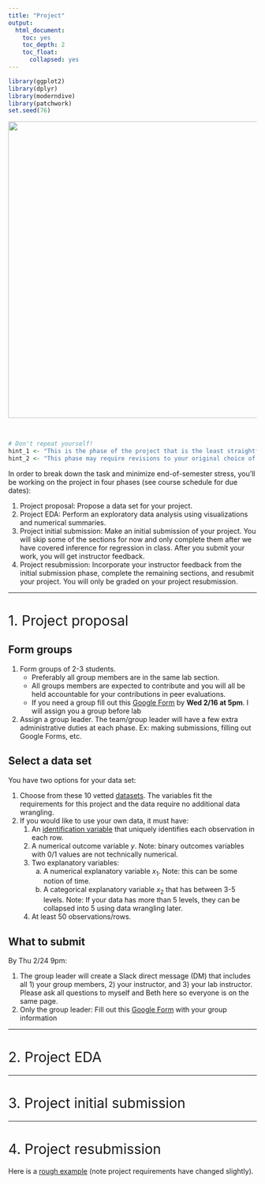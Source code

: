 ```yaml
---
title: "Project"
output:
  html_document:
    toc: yes
    toc_depth: 2
    toc_float:
      collapsed: yes
---
```


<style>
h1{font-weight: 400;}
</style>

```r
library(ggplot2)
library(dplyr)
library(moderndive)
library(patchwork)
set.seed(76)
```

<center>
![](static/images/pipeline.png){ width=600px }
</center>
</br>

```r
# Don't repeat yourself!
hint_1 <- "This is the phase of the project that is the least straightforward. Thus, we recommend you start early and get help during the various 220 office hours posted on Moodle early and often."
hint_2 <- "This phase may require revisions to your original choice of data and visits to the Spinelli tutoring center for help with data wrangling. "
```


In order to break down the task and minimize end-of-semester stress, you'll be working on the project in four phases (see course schedule for due dates):

1. Project proposal: Propose a data set for your project.
1. Project EDA: Perform an exploratory data analysis using visualizations and numerical summaries.
1. Project initial submission: Make an initial submission of your project. You will skip some of the sections for now and only complete them after we have covered inference for regression in class. After you submit your work, you will get instructor feedback.
1. Project resubmission: Incorporate your instructor feedback from the initial submission phase, complete the remaining sections, and resubmit your project. You will only be graded on your project resubmission. 


***


# 1. Project proposal {#proposal} 

<!--
Notes to future self: 

* Forming groups
    + ABSOLUTELY SPLIT the "form groups" and "find data" phases into two parts. 
    Assigning them at the same time causes the following problem: we don't
    know which individuals need a group until really late, leaving not much time to
    find data. Split the "form groups" into it's own phase, and do this early.
    + Stretch goal: Instead of assigning groups at random to people who need them,
    IF you have the mental bandwidth, use a blocked randomization scheme. For ex: by
    major or some interest (sports team, hometown, etc). That way there will be less
    potential for disagreement over what dataset to use, which Adriana B. pointed
    out happened in her 192 mini-project 3.
* Finding data: Students have NO CLUE how to search for data and we suffer from curse of 
knowledge. So next time
    + Have the Data Counselor comes to a lab and live-demo finding data.
    + As a problem set/lab, have students each find their own dataset with minimal
    restrictions (which they can later bring to table for data collection phase).
    Put it on a Google Sheet so that everyone finds a dataset. And add "why do you
    think it's interesting"
--> 


## Form groups

1. Form groups of 2-3 students.
    + Preferably all group members are in the same lab section.
    + All groups members are expected to contribute and you will all be held accountable for your contributions in peer evaluations.
    + If you need a group fill out this [Google Form](https://docs.google.com/forms/d/e/1FAIpQLSedfpweiZMki1J9MVeer8P1WBwVdGLF39hsVrQ4LlEor-5S_A/viewform){target="_blank"} by **Wed 2/16 at 5pm**. I will assign you a group before lab
1. Assign a group leader. The team/group leader will have a few extra administrative duties at each phase. Ex: making submissions, filling out Google Forms, etc.


## Select a data set

You have two options for your data set:

1. Choose from these 10 vetted [datasets](https://docs.google.com/document/d/1RkDW6ngTVbvZt98E8PTQAb32U2uJt7vT4d9HjxLYwUw/edit){target="_blank"}. The variables fit the requirements for this project and the data require no additional data wrangling.
1. If you would like to use your own data, it must have:
    1. An [identification variable](https://moderndive.com/1-getting-started.html#identification-vs-measurement-variables){target="_blank"} that uniquely identifies each observation in each row. 
    1. A numerical outcome variable $y$. Note: binary outcomes variables with 0/1 values are not technically numerical.
    1. Two explanatory variables:
        a) A numerical explanatory variable $x_1$. Note: this can be some notion of time.
        a) A categorical explanatory variable $x_2$ that has between 3-5 levels. Note: If your data has more than 5 levels, they can be collapsed into 5 using data wrangling later.
    1. At least 50 observations/rows.


## What to submit

By Thu 2/24 9pm:

1. The group leader will create a Slack direct message (DM) that includes all 1) your group members, 2) your instructor, and 3) your lab instructor. Please ask all questions to myself and Beth here so everyone is on the same page. 
1. Only the group leader: Fill out this [Google Form](https://docs.google.com/forms/d/e/1FAIpQLSd9P4jEhBzHQga-EX7_Vz0MOia2YgxlDu6wD96TzT0YSmYbCA/viewform){target="_blank"} with your group information







***




# 2. Project EDA {#EDA}



<!--

## To Do


Tips:

1. Knit early, knit often
1. 


## Honor code





## What to submit

By Thu 3/10 9pm ***only the group leader** will submit on Moodle:

1. The `project_proposal.Rmd` R Markdown file. This file **must** knit
1. The `project_proposal.html` HTML output file


1. The Spinelli Center evening tutoring hours on Sun-Thurs 7-9pm. All student tutors there have taken [SDS 192 Data Science](https://www.smith.edu/academics/academic-program/curriculum/course-search?term=Spring+2020&dept=Statistical+and+Data+Sciences&instr=&credits=&course_numb=192&course_keywd=&op=Submit&form_build_id=form-wFN3QGp-YpOHvSETMIKm1Wzwq1snu0oWeSR1I3dUByQ&form_id=campus_course_search_basic_search_form){target="_blank"} and can thus help you get the data into the appropriate format. 
1. Check out ModernDive Appendix C on [data wrangling "tips & tricks"](https://moderndive-bert.netlify.com/c-appendixc){target="_blank"}, where you'll find example code on:
    + C.1.1 Dealing with `NA` missing values
    + C.1.3 Showing money on an axis in a plot
    + C.1.4 Changing values inside cells
    + C.1.5 Converting a numerical variable to a categorical one
    + C.1.6 Computing proportions
    + C.1.7 Dealing with `%`, commas, and `$` symbols in your data

-->


***





# 3. Project initial submission {#submission}


<!--

As stated above, we have four goals for this project, and at this point in the process (i.e. after phase two submission) we believe that each statistician in SDS/MTH 220 has explicit experience with at least one of the goals. So for the third “Project Submission”  phase of the project **each** student will be submitting a 1000 and 1200 word reflection piece on your experience. Action items:

1. Begin by taking a few notes on your experience so far. A few things you might want to consider are:
    + What went really well so far?
    + What were unexpected challenges for you and your team?
    + What do you wish you had done differently so far? 
1. Then with these notes in mind, read the feedback from Phase 2 (to be delivered by Mon 4/6) and review the feedback from Phase 1. Does the feedback surprise you? Compare and contrast the feedback with your notes. 
1. Now is the time to loop in your group. Have a discussion over either Zoom or Slack about (1) the goals for the project and (2) the feedback. It’s completely normal if each of you resonate with a different goal. Even though you have worked in a group, you are a collection of individuals with different experiences. 
1. With all of this in mind, respond to the following prompt:

> This project has 4 original goals in mind. Select at least one of these goals and discuss how your work so far on the project has already accomplished this goal. Note that we are asking you to write authentically about your experience so far, not to tell us what you think we want to hear. 

There are a few logistics:

* You will write your paper following the instructions in this [template Google Doc](https://docs.google.com/document/d/1fMXLAWDMehHWaFp1cOtRcD-pf2aJEnmgQnkcAwQ6Syk/){target="_blank"}. It needs to be between 1000 and 1200 words.
* Your paper must be written by you, but in the footnote please note when you met with your group and one topic that your group discussed that was not included in your reflection piece.

-->


***



# 4. Project resubmission {#resubmission}

Here is a [rough example](static/project/final_project_example.html){target="_blank"} (note project requirements have changed slightly). <!--The corresponding R Markdown file is <a href="static/project/final_project_example.Rmd" download>here</a>-->

